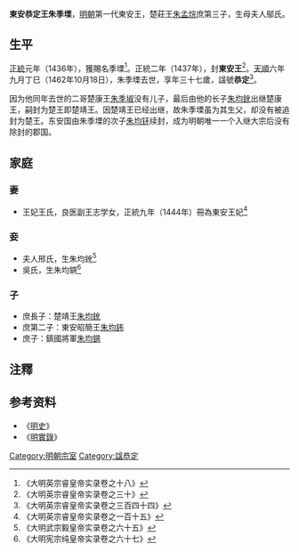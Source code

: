 {{東亞男性歷史人物
|名稱 =朱季塛
|身份 =東安恭定王
|國家 =中國
|時代 =明代
|姓 =[[朱姓|朱姓]]
|名 =季塛
|封爵 =東安郡王
|府邸 =東安王府
|世系 =楚藩
|出生年 =1426年
|出生地 =[[湖廣等處承宣布政使司|湖廣]][[武昌府|武昌府]]
|婚年 = 
|逝世年 =1462年9月26日
|逝世地 =[[湖廣等處承宣布政使司|湖廣]][[武昌府|武昌府]]
|墓葬 =
|父親 =楚莊王[[朱孟烷|朱孟烷]]
|嫡母 =王妃鄧氏
|生母 =夫人鄔氏
|元配 =王妃王氏
|元配之父 =王志学
|庶配 =夫人邢氏、吳氏
|兄弟 =楚憲王[[朱季堄|朱季堄]]、楚康王[[朱季埱|朱季埱]]、大冶悼僖王[[朱季堧|朱季堧]]
|姊妹 =
|嫡子 =
|嫡女 =
|庶子 =楚靖王[[朱均鈋|朱均鈋]]、東安昭簡王[[朱均鈽|朱均鈽]]、鎮國將軍[[朱均錭|朱均錭]]
}}

'''東安恭定王朱季塛'''{{BD|1426年||1462年|10月18日|catIdx=Z朱}}，[[明朝|明朝]]第一代東安王，楚莊王[[朱孟烷|朱孟烷]]庶第三子，生母夫人鄔氏。

==生平==
[[正统_(年号)|正統]]元年（1436年），獲賜名季塛<ref>《大明英宗睿皇帝实录卷之十八》</ref>。正統二年（1437年），封'''東安王'''<ref>《大明英宗睿皇帝实录卷之三十》</ref>。[[天順_(明朝)|天順]]六年九月丁巳（1462年10月18日），朱季塛去世，享年三十七歲，諡號'''恭定'''<ref>《大明英宗睿皇帝实录卷之三百四十四》</ref>。

因为他同年去世的二哥楚康王[[朱季埱|朱季埱]]没有儿子，最后由他的长子[[朱均鈋|朱均鈋]]出继楚康王，嗣封为楚王即楚靖王。因楚靖王已经出继，故朱季塛虽为其生父，却没有被追封为楚王。东安国由朱季塛的次子[[朱均钚|朱均钚]]续封，成为明朝唯一一个入继大宗后没有除封的郡国。

==家庭==
===妻===
*王妃王氏，良医副王志学女，正統九年（1444年）冊為東安王妃<ref>《大明英宗睿皇帝实录卷之一百十五》</ref>

===妾===
*夫人邢氏，生朱均鈋<ref>《大明武宗毅皇帝实录卷之六十五》</ref>
*吳氏，生朱均錭<ref>《大明宪宗纯皇帝实录卷之六十七》</ref>

===子===
*庶長子：楚靖王[[朱均鈋|朱均鈋]]
*庶第二子：東安昭簡王[[朱均鈽|朱均鈽]]
*庶子：鎮國將軍[[朱均錭|朱均錭]]

==注釋==
{{reflist|2}}

==参考资料==
*《[[明史|明史]]》
*《[[明實錄|明實錄]]》

{{s-start}}
{{s-none|無|[[明朝|明政府]]始封之王}}
{{s-ttl|title=[[明朝藩王列表_(楚王系)#東安國|明朝東安王]]|years=1437年—1462年}}
{{s-aft|after=子昭簡王[[朱均鈽|朱均鈽]]}}
{{end}}

[[Category:明朝宗室|Category:明朝宗室]]
[[Category:諡恭定|Category:諡恭定]]